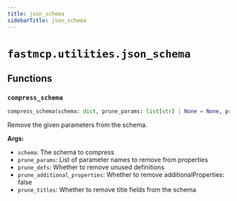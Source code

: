 ```yaml
---
title: json_schema
sidebarTitle: json_schema
---
```


# `fastmcp.utilities.json_schema`

## Functions

### `compress_schema`

```python
compress_schema(schema: dict, prune_params: list[str] | None = None, prune_defs: bool = True, prune_additional_properties: bool = True, prune_titles: bool = False) -> dict
```


Remove the given parameters from the schema.

**Args:**
- `schema`: The schema to compress
- `prune_params`: List of parameter names to remove from properties
- `prune_defs`: Whether to remove unused definitions
- `prune_additional_properties`: Whether to remove additionalProperties: false
- `prune_titles`: Whether to remove title fields from the schema

